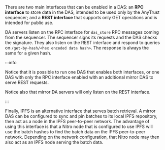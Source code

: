 There are two main interfaces that can be enabled in a DAS: an **RPC interface** to store data in the DAS, intended to be used only by the AnyTrust sequencer; and a **REST interface** that supports only GET operations and is intended for public use.

DA servers listen on the RPC interface for `das_store` RPC messages coming from the sequencer. The sequencer signs its requests and the DAS checks the signature. They also listen on the REST interface and respond to queries on `/get-by-hash/<hex encoded data hash>`. The response is always the same for a given hash.

:::info

Notice that it is possible to run one DAS that enables both interfaces, or one DAS with only the RPC interface enabled with an additional mirror DAS to serve REST requests.

Notice also that mirror DA servers will only listen on the REST interface.

:::

Finally, IPFS is an alternative interface that serves batch retrieval. A mirror DAS can be configured to sync and pin batches to its local IPFS repository, then act as a node in the IPFS peer-to-peer network. The advantage of using this interface is that a Nitro node that is configured to use IPFS will use the batch hashes to find the batch data on the IPFS peer-to-peer network. Depending on the network configuration, that Nitro node may then also act as an IPFS node serving the batch data.
